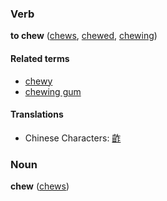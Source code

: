 ===Verb===
'''to chew''' ([[chews]], [[chewed]], [[chewing]])

====Related terms====
*[[chewy]]
*[[chewing gum]]

====Translations====
*Chinese Characters: [[齚]]

===Noun===
'''chew''' ([[chews]])